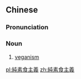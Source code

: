 {{also|纯素食主义}}
==Chinese==
{{zh-forms|s=纯素食主义|type=32}}

===Pronunciation===
{{zh-pron
|m=chúnsùshí zhǔyì
|cat=n
}}

===Noun===
{{zh-noun}}

# [[veganism]]

[[pl:純素食主義]]
[[zh:純素食主義]]